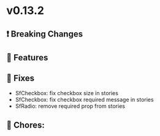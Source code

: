 
<Meta title="Releases/v0.13.x - Latest/v0.13.2 - Latest/Change log" />

# v0.13.2

## ❗ Breaking Changes


## 🚀 Features


## 🐛 Fixes

- SfCheckbox: fix checkbox size in stories
- SfCheckbox: fix checkbox required message in stories
- SfRadio: remove required prop from stories

## 🧹 Chores:
